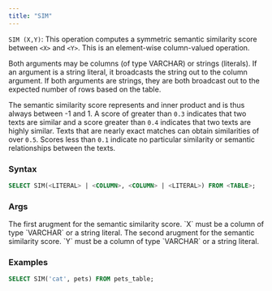 ```yaml
---
title: "SIM"
---
```


`SIM (X,Y)`: This operation computes a symmetric semantic similarity score between `<X>` and `<Y>`. This is an element-wise column-valued operation.

Both arguments may be columns (of type VARCHAR) or strings (literals). If an argument is a string literal, it broadcasts the string out to the column argument. If both arguments are strings,
they are both broadcast out to the expected number of rows based on the table.

The semantic similarity score represents and inner product and is thus always between -1 and 1. A score of
greater than `0.3` indicates that two texts are similar and a score greater than
`0.4` indicates that two texts are highly similar. Texts that are nearly exact matches can obtain similarities of 
over `0.5`. Scores less than `0.1` indicate no particular similarity or semantic relationships between the texts.

### Syntax

```sql
SELECT SIM(<LITERAL> | <COLUMN>, <COLUMN> | <LITERAL>) FROM <TABLE>;
```

### Args

<ParamField query="X" type="VARCHAR or str (literal)">
  The first arugment for the semantic similarity score. `X` must be a column of type `VARCHAR` or a string literal.
</ParamField>

<ParamField query="Y" type="VARCHAR or str (literal)">
  The second arugment for the semantic similarity score. `Y` must be a column of type `VARCHAR` or a  string literal.
</ParamField>

### Examples

```sql
SELECT SIM('cat', pets) FROM pets_table;
```
